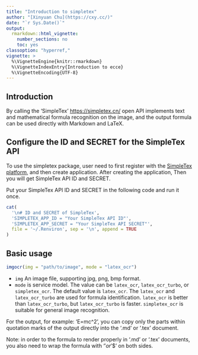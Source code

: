 ---
title: "Introduction to simpletex"
author: "[Xinyuan Chu](https://cxy.cc/)"
date: "`r Sys.Date()`"
output:
  rmarkdown::html_vignette:
    number_sections: no
    toc: yes
classoption: "hyperref,"
vignette: >
  %\VignetteEngine{knitr::rmarkdown}
  %\VignetteIndexEntry{Introduction to ecce}
  %\VignetteEncoding{UTF-8}
---

## Introduction

By calling the 'SimpleTex' <https://simpletex.cn/> open API implements text and mathematical formula recognition on the image, and the output formula can be used directly with Markdown and LaTeX.

## Configure the ID and SECRET for the SimpleTex API

To use the simpletex package, user need to first register with the [SimpleTex platform](https://simpletex.cn/), and then create application. After creating the application, Then you will get SimpleTex API ID and SECRET. 

Put your SimpleTex API ID and SECRET in the following code and run it once.

```{r, eval=FALSE}
cat(
  '\n# ID and SECRET of SimpleTex',
  'SIMPLETEX_APP_ID = "Your SimpleTex API ID"',
  'SIMPLETEX_APP_SECRET = "Your SimpleTex API SECRET"',
  file = '~/.Renviron', sep = '\n', append = TRUE
)
```

## Basic usage

```{r, eval = FALSE}
imgocr(img = "path/to/image", mode = "latex_ocr")
```

- `img` An image file, supporting jpg, png, bmp format.
- `mode` is service model. The value can be `latex_ocr`, `latex_ocr_turbo`, or `simpletex_ocr`. The default value is `latex_ocr`. The `latex_ocr` and `latex_ocr_turbo` are used for formula identification. `latex_ocr` is better than `latex_ocr_turbo`, but `latex_ocr_turbo` is faster. `simpletex_ocr` is suitable for general image recognition.

For the output, for example: 'E=mc^2', you can copy only the parts within
quotation marks of the output directly into the '.md' or '.tex' document.

Note: in order to the formula to render properly in '.md' or '.tex' documents,
you also need to wrap the formula with '$' or '$$' on both sides.

